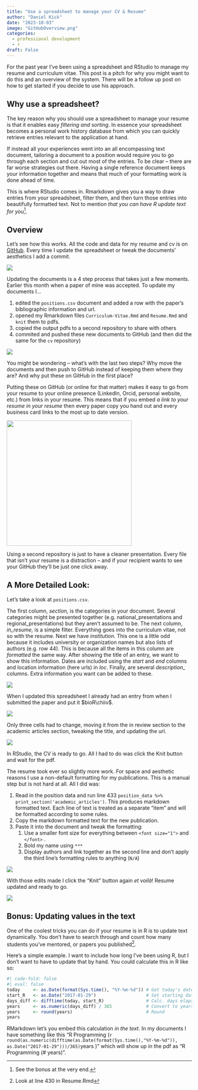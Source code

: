 ```yaml
---
title: "Use a spreadsheet to manage your CV & Resume"
author: "Daniel Kick"
date: "2023-10-03"
image: "GitHubOverview.png"
categories: 
  - professional development
  - r
draft: False
---
```


For the past year I've been using a spreadsheet and RStudio to manage my resume and curriculum vitae. This post is a pitch for why you might want to do this and an overview of the system. There will be a follow up post on how to get started if you decide to use his approach.

## Why use a spreadsheet?

The key reason why you should use a spreadsheet to manage your resume is that it enables easy *filtering and sorting*. In essence your spreadsheet becomes a personal work history database from which you can quickly retrieve entries relevant to the application at hand.

If instead all your experiences went into an all encompassing text document, tailoring a document to a position would require you to go through each section and cut out most of the entries. To be clear -- there are far worse strategies out there. Having a single reference document keeps your information together and means that much of your formatting work is done ahead of time.

This is where RStudio comes in. Rmarkdown gives you a way to draw entries from your spreadsheet, filter them, and then turn those entries into beautifully formatted text. Not to mention *that you can have R update text for you*[^1].

[^1]: See the bonus at the very end.

## Overview

Let's see how this works. All the code and data for my resume and cv is on [GitHub](https://github.com/danielkick/cv). Every time I update the spreadsheet or tweak the documents' aesthetics I add a commit.

![](GitHubOverview.png)

Updating the documents is a 4 step process that takes just a few moments. Earlier this month when a paper of mine was accepted. To update my documents I...

1.  edited the `positions.csv` document and added a row with the paper's bibliographic information and url.
2.  opened my Rmarkdown files `Curriculum-Vitae.Rmd` and `Resume.Rmd` and `knit` them to pdfs.
3.  copied the output pdfs to a second repository to share with others
4.  commited and pushed these new documents to GitHub (and then did the same for the `cv` repository)

![](WorkflowOverview.png)

You might be wondering -- what's with the last two steps? Why move the documents and then push to GitHub instead of keeping them where they are? And why put these on GitHub in the first place?

Putting these on GitHub (or online for that matter) makes it easy to go from your resume to your online presence (LinkedIn, Orcid, personal website, etc.) from links in your resume. This means that if you embed *a link to your resume in your resume* then every paper copy you hand out and every business card links to the most up to date version.

![](LinkDemo.png){width="340"}

Using a second repository is just to have a cleaner presentation. Every file that isn't your resume is a distraction -- and if your recipient wants to see your GitHub they'll be just one click away.

## A More Detailed Look:

Let's take a look at `positions.csv`.

The first column, *section,* is the categories in your document. Several categories might be presented together (e.g. national_presentations and regional_presentations) but they aren't assumed to be. The next column, *in_resume,* is a simple filter. Everything goes into the curriculum vitae, not so with the resume. Next we have *institution.* This one is a little odd because it includes university or organization names but also lists of authors (e.g. row 44). This is because all the items in this column are *formatted* the same way. After showing the title of an entry, we want to show this information. Dates are included using the *start* and *end* columns and location information (here urls) in *loc*. Finally, are several *description\_* columns. Extra information you want can be added to these.

![](csv_0.png)

When I updated this spreadsheet I already had an entry from when I submitted the paper and put it \$bioR\\chiiv\$.

![](csv_1.png)

Only three cells had to change, moving it from the in review section to the academic articles section, tweaking the title, and updating the url.

![](csv_2.png)

In RStudio, the CV is ready to go. All I had to do was click the Knit button and wait for the pdf.

The resume took ever so slightly more work. For space and aesthetic reasons I use a non-default formatting for my publications. This is a manual step but is not hard at all. All I did was:

1.  Read in the position data and run line 433 `position_data %>% print_section('academic_articles')`. This produces markdown formatted text. Each line of text is treated as a separate "item" and will be formatted according to some rules.
2.  Copy the markdown formatted text for the new publication.
3.  Paste it into the document and tweak the formatting:
    1.  Use a smaller font size for everything between `<font size="1">` and `</font>` .
    2.  Bold my name using `***`
    3.  Display authors and link together as the second line and don't apply the third line's formatting rules to anything (`N/A`)

![](CustomizePresentation.png)

With those edits made I click the "Knit" button again *et voilà*! Resume updated and ready to go.

![](DemoOutput.png)

## Bonus: Updating values in the text

One of the coolest tricks you can do if your resume is in R is to update text dynamically. You don't have to search through and count how many students you've mentored, or papers you published[^2].

[^2]: Look at line 430 in Resume.Rmd

Here's a simple example. I want to include how long I've been using R, but I don't want to have to update that by hand. You could calculate this in R like so:

```r
#| code-fold: false
#| eval: false
today     <- as.Date(format(Sys.time(), "%Y-%m-%d")) # Get today's date
start_R   <- as.Date("2017-01-29")                   # Set starting date
days_diff <- difftime(today, start_R)                # Calc. days elapsed
years     <- as.numeric(days_diff) / 365             # Convert to years
years     <- round(years)                            # Round
years
```

RMarkdown let's you embed this calculation *in the text*. In my documents I have something like this "R Programming (`r round(as.numeric(difftime(as.Date(format(Sys.time(),"%Y-%m-%d")), as.Date("2017-01-29")))/365)`years )" which will show up in the pdf as "R Programming (# years)".
